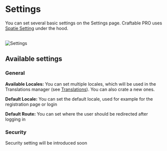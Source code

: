 
# Settings

You can set several basic settings on the Settings page. Craftable PRO uses [Spatie Setting](https://github.com/spatie/laravel-settings) under the hood.

<br />
<Image alt="Settings" src="/images/settings.png" />

## Available settings

### General

**Available Locales:** You can set multiple locales, which will be used in the Translations manager (see [Translations](/v3/basic-features/translations)). You can also crate a new ones.

**Default Locale:** You can set the default locale, used for example for the registration page or login

**Default Route:** You can set where the user should be redirected after logging in

### Security

<Callout type="info">Security setting will be introduced soon</Callout>
